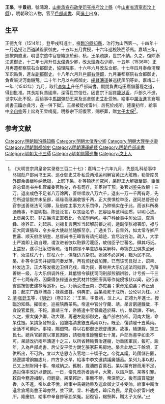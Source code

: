 {{Otheruses|王杲|other=同名的[[建州右卫|建州右卫]]都指挥使、[[清太祖|清太祖]][[努爾哈赤|努爾哈赤]]的外曾祖父}}
'''王杲'''，字'''景初'''，號蒲灣，[[山東承宣布政使司|山東承宣布政使司]][[兗州府|兗州府]][[汶上縣|汶上縣]]（今[[山東省|山東省]][[濟寧市|濟寧市]][[汶上縣|汶上縣]]），明朝政治人物，官至[[明朝戶部尚書|戶部尚書]]、同[[進士|進士]]出身。

==生平==
正德九年（1514年），登甲戌科進士，授[[臨汾縣|臨汾縣]][[知縣|知縣]]，治行为山西第一。十四年十一月选授江西道試監察御史，十五年五月實授，十六年巡視陝西茶馬。嘉靖三年，巡按南直隶，明世宗遣中官督織造於蘇、杭，王杲疏諫，世宗不納。久之，復除浙江道御史，十二年七月升任[[太僕寺|太僕寺]]少卿，改[[大理寺|大理寺]]右少卿，十五年（1536年）正月再遷都察院右佥都御史，協理院事，十六年六月改左佥都，十七年四月奉命清理军职贴黄，進左[[副都御史|副都御史]]。十八年六月升[[戶部右侍郎|戶部右侍郎]]，九月兼都察院右佥都御史，負責賑災河南饑荒。二十年七月以右都御史、[[總督漕運|總督漕運]]兼巡抚凤阳等处。嘉靖二十一年（1542年）九月，取代[[李如圭|李如圭]]升任戶部尚書。期間負責屯田廣儲蓄糧之道，得到批准。其長期負責國庫，深得世宗信任。因世宗下詔買[[龍涎香|龍涎香]]，戶部久不進，世宗以此不悅，后給事中[[馬錫|馬錫]]彈劾王杲及巡倉御史[[艾朴|艾朴]]受賄，給事中[[厲汝進|厲汝進]]言倉場尚書[[王暐|王暐]]亦貪污，遂一併下獄<ref>《大明世宗肃皇帝实录卷三百二十七》：嘉靖二十六年九月，先是礼科给事中马锡劾户部尚书王杲、巡仓御史艾朴私受两淮运司解官黄正大赃贿，勒管库员外郎余善继称纳低银， 上怒下杲、朴等镇抚司究问，杲辩正大解银至部，臣惟咨总督尚书并札管库委官称兑，各有司存，非臣得干预。委官刘鉴先收银十三万，退出成色不足者八万馀两，善继续收八万六千，退出一万一千两有奇，先后所退低银并未呈部，祗缘善继漏收银千两，正大畏惧检举臣，遂同总督巡仓官参送善继法司问罪，及倍库主事方大乐罚俸，乃种祸实在于此，而该科所奏通贿事，不显明指，陈徒泛言，以丧臣名节，乞容臣与该科面质，以明心迹。 上责杲失职，非古廉清正直者比，令加刑再问。寻户科给事中厉汝进、查秉彝、徐养正、刘起宗、刘禄复言两淮当起解前银之初，适副使张禄署印，禄与正大同谋插和，令乡亲大使赵兰随解至京，广通关节，自杲外，如太常寺卿严世蕃、顺天府丞胡奎、总督尚书王暐皆有请托踪迹，宜尽治穷治。疏入，大学士严嵩即上疏自理，谓汝进者欲以赃罪污蔑臣，故借臣子世蕃名，肆其巧诋。 上益怒，遂手批汝进等疏，诘其谓禄不早意欲与杲解释，命锦衣卫俱执至阙下，汝进杖八十，馀杖六十，俱降边方杂职。张禄不必逮问，黜为民不叙。杲、朴等令该司并提暐问奏发落，再有烦扰者加罪。已而该司具狱上，诏杲、朴发边卫，正大等发极边卫俱充戍，暐为民，善继并大乐仍送法司拟罪，乃降善继一级，与大乐俱调外任，其低银令镇抚司同刑部煎销辨验，计亏折一千三百十七两有奇，因廉得张禄通该吏武材并银匠唐真等作毙侵银状以闻，诏行该省巡按御史逮禄等追补。已。乃谪汝进云南，亦佐县；秉彝定边县；养正通县；起宗广西荔浦县；禄荔波县，俱典吏。后杲竟死于戍所，公论以为枉。</ref>。王杲被貶戍雷州，后死於戍所。隆慶初年，給事中[[辛自修|辛自修]]等上訟為王杲鳴冤。明穆宗下詔復官，賜祭葬，贈[[太子太保|太子太保]]<ref>[[清|清]]·[[张廷玉|张廷玉]]等，《[[明史|明史]]》（卷202）：“王杲，字景初，汶上人。正德九年進士。授臨汾知縣。擢御史，巡視陝西茶馬。帝遣中官分守蘭、靖。杲言窮邊饑歲，不宜設官累民，不報。嘉靖三年，帝將遣中官督織造於蘇、杭，杲疏諫，不納。久之，擢太僕少卿，改大理，再遷左副都御史，進戶部右侍郎。河南大饑，命杲往振。杲請急發帑金，詔齎臨清倉銀五萬兩以行。既至，復請發十五萬兩。全活不可勝計。事竣，賜銀幣。尋以右都御史總督漕運。故事，繕運艘，軍三民七。總兵官顧寰以軍民困敝，請發兩淮餘鹽銀七十萬，戶部尚書李如圭不可。杲請改折兩年漕運十之三，以所省轉輸費治運艘，勿重困軍民，報可。踰年，入為戶部尚書。后父安平侯方銳乞張家莊馬房地。杲言此地二千餘頃，正供所出，不可許，宜以大慈恩寺入官地二十頃予之。帝從其議。時國儲告匱，諸邊請增餉無虛月，四方多水旱，給事中李文進請議廣儲蓄。杲列九事以獻，已又上制財用十事，帝咸納之。舊制，歲漕四百萬石。杲以粟有餘而用不足，遇災傷率改折以便民。一日，帝見改折者過半，大驚，以詰戶部，杲等引罪。敕自今務遵祖制，毋輕變。杲掌邦計，事無不辦，帝深倚之。後有詔買龍涎香，久不進，帝以此不悅。給事中馬錫劾杲及巡倉御史艾朴受賄，給事中厲汝進言倉場尚書王暐亦然，並下獄。杲、朴遣戍，暐斥為民。杲竟卒於雷州戍所。隆慶初，給事中辛自修等訟杲冤。詔復官，賜祭葬，贈太子太保。”</ref>。

==参考文献==
{{reflist}}
{{start box}}
{{s-off}}
{{succession box|[[李如圭|李如圭]]|[[夏邦謨|夏邦謨]]|[[明朝戶部尚書|明朝戶部尚書]]|1542年-1547年}}
{{end box}}

{{正德九年甲戌科殿試金榜}}
{{DEFAULTSORT:Wang王}}
[[Category:明朝臨汾縣知縣|Category:明朝臨汾縣知縣]]
[[Category:明朝太僕寺少卿|Category:明朝太僕寺少卿]]
[[Category:明朝大理寺少卿|Category:明朝大理寺少卿]]
[[Category:明朝副都御史|Category:明朝副都御史]]
[[Category:明朝漕運總督|Category:明朝漕運總督]]
[[Category:明朝戶部尚書|Category:明朝戶部尚書]]
[[Category:明朝太子三師|Category:明朝太子三師]]
[[Category:明朝鳳陽巡撫|Category:明朝鳳陽巡撫]]
[[Category:汶上人|Category:汶上人]]